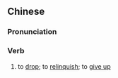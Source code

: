 {{also|作罢}}
==Chinese==
{{zh-forms|s=作罢}}

===Pronunciation===
{{zh-pron
|m=zuòbà
|c=zok3 baa6
|mn=qz:chok-pǎ/xm,zz:chok-pā
|cat=verb
}}

===Verb===
{{zh-verb}}

# to [[drop]]; to [[relinquish]]; to [[give up]]